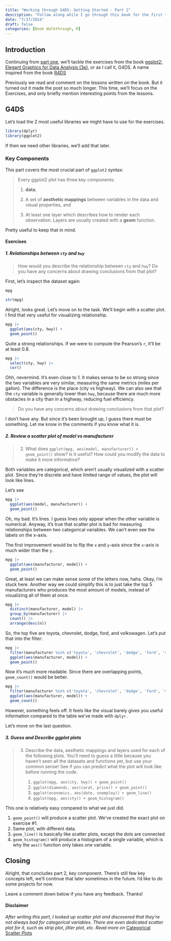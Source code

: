 ```yaml
---
title: "Working through G4DS: Getting Started - Part 2"
description: "Follow along while I go through this book for the first time"
date: "7/17/2024"
draft: false
categories: [Book Walkthrough, R]
---
```


## Introduction

Continuing from [part one](https://invictus.quarto.pub/posts/g4ds-getting_started/), we'll tackle the exercises from the book [ggplot2: Elegant Graphics for Data Analysis (3e)](https://ggplot2-book.org/getting-started), or as I call it, G4DS. A name inspired from the book [R4DS](https://r4ds.hadley.nz/)

Previously we read and comment on the lessons written on the book. But it turned out it made the post so much longer. This time, we'll focus on the Exercises, and only briefly mention interesting points from the lessons.

## G4DS

Let's load the 2 most useful libraries we might have to use for the exercises.

```r
library(dplyr)
library(ggplot2)
```

If then we need other libraries, we'll add that later.

### Key Components

This part covers the most crucial part of `ggplot2` syntax:

> Every ggplot2 plot has three key components:
>
> 1.  **data**,
>
> 2.  A set of **aesthetic mappings** between variables in the data and visual properties, and
>
> 3.  At least one layer which describes how to render each observation. Layers are usually created with a **geom** function.

Pretty useful to keep that in mind.

#### Exercises

##### 1. Relationships between `cty` and `hwy`

> How would you describe the relationship between `cty` and `hwy`? Do you have any concerns about drawing conclusions from that plot?

First, let's inspect the dataset again

```r
mpg 
```

```r
str(mpg)
```

Alright, looks great. Let's move on to the task. We'll begin with a scatter plot. I find that very useful for visualizing relationship.

```r
mpg |> 
  ggplot(aes(cty, hwy)) +
  geom_point()
```

Quite a strong relationships. If we were to compute the Pearson's `r`, it'll be at least 0.8.

```r
mpg |> 
  select(cty, hwy) |> 
  cor()
```

Ohh, nevermind. It's even close to 1. It makes sense to be so strong since the two variables are very similar, measuring the same metrics (miles per gallon). The difference is the place (city vs highway). We can also see that the `cty` variable is generally lower than `hwy`, because there are much more obstacles in a city than in a highway, reducing fuel efficiency.

> Do you have any concerns about drawing conclusions from that plot?

I don't have any. But since it's been brought up, I guess there must be something. Let me know in the comments if you know what it is.

##### 2. Review a scatter plot of model vs manufacturer

> 2.  What does `ggplot(mpg, aes(model, manufacturer)) + geom_point()` show? Is it useful? How could you modify the data to make it more informative?

Both variables are categorical, which aren't usually visualized with a scatter plot. Since they're discrete and have limited range of values, the plot will look like lines.

Let's see

```r
mpg |> 
  ggplot(aes(model, manufacturer)) + 
  geom_point()
```

Oh, my bad. It's lines. I guess lines only appear when the other variable is numerical. Anyway, it's true that scatter plot is bad for measuring relationships between two categorical variables. We can't even see the labels on the x-axis.

The first improvement would be to flip the `x` and `y`-axis since the `x`-axis is much wider than the `y.`

```r
mpg |> 
  ggplot(aes(manufacturer, model)) + 
  geom_point()
```

Great, at least we can make sense some of the letters now, haha. Okay, i'm stuck here. Another way we could simplify this is to just take the top 5 manufacturers who produces the most amount of models, instead of visualizing all of them at once.

```r
mpg |> 
  distinct(manufacturer, model) |> 
  group_by(manufacturer) |> 
  count() |> 
  arrange(desc(n))
```

So, the top five are toyota, chevrolet, dodge, ford, and volkswagen. Let's put that into the filter:

```r
mpg |> 
  filter(manufacturer %in% c('toyota', 'chevrolet', 'dodge', 'ford', 'volkswagen')) |> 
  ggplot(aes(manufacturer, model)) +
  geom_point()
```

Now it's much more readable. Since there are overlapping points, `geom_count()` would be better.

```r
mpg |> 
  filter(manufacturer %in% c('toyota', 'chevrolet', 'dodge', 'ford', 'volkswagen')) |> 
  ggplot(aes(manufacturer, model)) +
  geom_count()
```

However, something feels off. It feels like the visual barely gives you useful information compared to the table we've made with `dplyr.`

Let's move on the last question.

##### 3. Guess and Describe ggplot plots

> 3.  Describe the data, aesthetic mappings and layers used for each of the following plots. You'll need to guess a little because you haven't seen all the datasets and functions yet, but use your common sense! See if you can predict what the plot will look like before running the code.
>
>     1.  `ggplot(mpg, aes(cty, hwy)) + geom_point()`
>     2.  `ggplot(diamonds, aes(carat, price)) + geom_point()`
>     3.  `ggplot(economics, aes(date, unemploy)) + geom_line()`
>     4.  `ggplot(mpg, aes(cty)) + geom_histogram()`

This one is relatively easy compared to what we just did.

1.  `geom_point()` will produce a scatter plot. We've created the exact plot on exercise #1.
2.  Same plot, with different data.
3.  `geom_line()` is basically like scatter plots, except the dots are connected
4.  `geom_histogram()` will produce a histogram of a single variable, which is why the `aes()` function only takes one variable.

## Closing

Alright, that concludes part 2, key component. There's still few key concepts left, we'll continue that later sometimes in the future. I'd like to do some projects for now.

Leave a comment down below if you have any feedback. Thanks!

#### Disclaimer

*After writing this part, I looked up scatter plot and discovered that they're not always bad for categorical variables. There are even dedicated scatter plot for it, such as strip plot, jitter plot, etc. Read more on* [Categorical Scatter Plots](https://www.datylon.com/resources/chart-library/categorical-scatter-plot)
